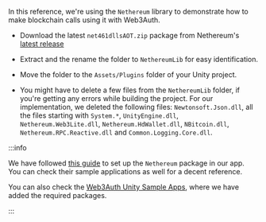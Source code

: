In this reference, we're using the `Nethereum` library to demonstrate how to make blockchain calls
using it with Web3Auth.

- Download the latest `net461dllsAOT.zip` package from Nethereum's
  [latest release](https://github.com/Nethereum/Nethereum/releases)

- Extract and the rename the folder to `NethereumLib` for easy identification.

- Move the folder to the `Assets/Plugins` folder of your Unity project.

- You might have to delete a few files from the `NethereumLib` folder, if you're getting any errors
  while building the project. For our implementation, we deleted the following files:
  `Newtonsoft.Json.dll`, all the files starting with `System.*`, `UnityEngine.dll`,
  `Nethereum.Web3Lite.dll`, `Nethereum.HdWallet.dll`, `NBitcoin.dll`, `Nethereum.RPC.Reactive.dll`
  and `Common.Logging.Core.dll`.

:::info

We have followed [this guide](https://docs.nethereum.com/en/latest/unity3d-introduction/) to set up
the `Nethereum` package in our app. You can check their sample applications as well for a decent
reference.

You can also check the
[Web3Auth Unity Sample Apps](/examples?product=Plug+and+Play&sdk=Plug+and+Play+Unity+SDK), where we
have added the required packages.

:::
